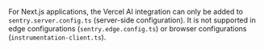 <Alert level="info">

For Next.js applications, the Vercel AI integration can only be added to `sentry.server.config.ts` (server-side configuration). It is not supported in edge configurations (`sentry.edge.config.ts`) or browser configurations (`instrumentation-client.ts`).

</Alert>
